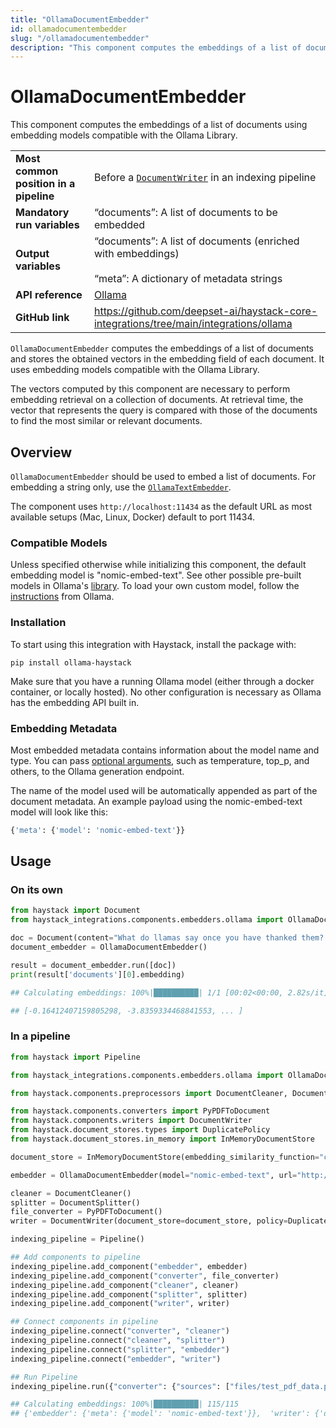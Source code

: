 ```yaml
---
title: "OllamaDocumentEmbedder"
id: ollamadocumentembedder
slug: "/ollamadocumentembedder"
description: "This component computes the embeddings of a list of documents using embedding models compatible with the Ollama Library."
---
```


# OllamaDocumentEmbedder

This component computes the embeddings of a list of documents using embedding models compatible with the Ollama Library.

|  |  |
| --- | --- |
| **Most common position in a pipeline** | Before a [`DocumentWriter`](../writers/documentwriter.mdx)  in an indexing pipeline |
| **Mandatory run variables** | “documents”: A list of documents to be embedded |
| **Output variables** | “documents”: A list of documents (enriched with embeddings)  <br /> <br />“meta”: A dictionary of metadata strings |
| **API reference** | [Ollama](/reference/integrations-ollama) |
| **GitHub link** | https://github.com/deepset-ai/haystack-core-integrations/tree/main/integrations/ollama |

`OllamaDocumentEmbedder` computes the embeddings of a list of documents and stores the obtained vectors in the embedding field of each document. It uses embedding models compatible with the Ollama Library.

The vectors computed by this component are necessary to perform embedding retrieval on a collection of documents. At retrieval time, the vector that represents the query is compared with those of the documents to find the most similar or relevant documents.

## Overview

`OllamaDocumentEmbedder` should be used to embed a list of documents. For embedding a string only, use the [`OllamaTextEmbedder`](ollamatextembedder.mdx).

The component uses `http://localhost:11434` as the default URL as most available setups (Mac, Linux, Docker) default to port 11434.

### Compatible Models

Unless specified otherwise while initializing this component, the default embedding model is "nomic-embed-text". See other possible pre-built models in Ollama's [library](https://ollama.ai/library). To load your own custom model, follow the [instructions](https://github.com/ollama/ollama/blob/main/docs/modelfile.md) from Ollama.

### Installation

To start using this integration with Haystack, install the package with:

```shell
pip install ollama-haystack
```

Make sure that you have a running Ollama model (either through a docker container, or locally hosted). No other configuration is necessary as Ollama has the embedding API built in.

### Embedding Metadata

Most embedded metadata contains information about the model name and type. You can pass [optional arguments](https://github.com/jmorganca/ollama/blob/main/docs/modelfile.md#valid-parameters-and-values), such as temperature, top_p, and others, to the Ollama generation endpoint.

The name of the model used will be automatically appended as part of the document metadata. An example payload using the nomic-embed-text model will look like this:

```python
{'meta': {'model': 'nomic-embed-text'}}
```

## Usage

### On its own

```python
from haystack import Document
from haystack_integrations.components.embedders.ollama import OllamaDocumentEmbedder

doc = Document(content="What do llamas say once you have thanked them? No probllama!")
document_embedder = OllamaDocumentEmbedder()

result = document_embedder.run([doc])
print(result['documents'][0].embedding)

## Calculating embeddings: 100%|██████████| 1/1 [00:02<00:00, 2.82s/it]

## [-0.16412407159805298, -3.8359334468841553, ... ]
```

### In a pipeline

```python
from haystack import Pipeline

from haystack_integrations.components.embedders.ollama import OllamaDocumentEmbedder

from haystack.components.preprocessors import DocumentCleaner, DocumentSplitter

from haystack.components.converters import PyPDFToDocument
from haystack.components.writers import DocumentWriter
from haystack.document_stores.types import DuplicatePolicy
from haystack.document_stores.in_memory import InMemoryDocumentStore

document_store = InMemoryDocumentStore(embedding_similarity_function="cosine")

embedder = OllamaDocumentEmbedder(model="nomic-embed-text", url="http://localhost:11434") # This is the default model and URL

cleaner = DocumentCleaner()
splitter = DocumentSplitter()
file_converter = PyPDFToDocument()
writer = DocumentWriter(document_store=document_store, policy=DuplicatePolicy.OVERWRITE)

indexing_pipeline = Pipeline()

## Add components to pipeline
indexing_pipeline.add_component("embedder", embedder)
indexing_pipeline.add_component("converter", file_converter)
indexing_pipeline.add_component("cleaner", cleaner)
indexing_pipeline.add_component("splitter", splitter)
indexing_pipeline.add_component("writer", writer)

## Connect components in pipeline
indexing_pipeline.connect("converter", "cleaner")
indexing_pipeline.connect("cleaner", "splitter")
indexing_pipeline.connect("splitter", "embedder")
indexing_pipeline.connect("embedder", "writer")

## Run Pipeline
indexing_pipeline.run({"converter": {"sources": ["files/test_pdf_data.pdf"]}})

## Calculating embeddings: 100%|██████████| 115/115
## {'embedder': {'meta': {'model': 'nomic-embed-text'}},  'writer': {'documents_written': 115}}
```
